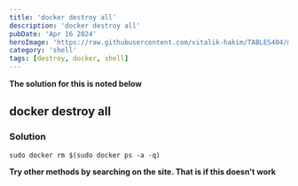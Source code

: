 ```yaml
---
title: 'docker destroy all'
description: 'docker destroy all'
pubDate: 'Apr 16 2024'
heroImage: 'https://raw.githubusercontent.com/vitalik-hakim/TABLES404/main/error_b/SHELL.jpg'
category: 'shell'
tags: [destroy, docker, shell]
---
```


**The solution for this is noted below**

## docker destroy all

### Solution

```shell
sudo docker rm $(sudo docker ps -a -q)
```

**Try other methods by searching on the site. That is if this doesn't work**
